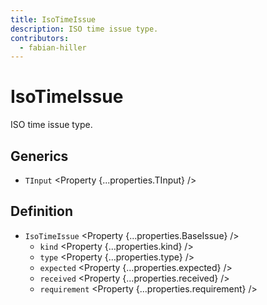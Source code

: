 ```yaml
---
title: IsoTimeIssue
description: ISO time issue type.
contributors:
  - fabian-hiller
---
```



# IsoTimeIssue

ISO time issue type.

## Generics

- `TInput` <Property {...properties.TInput} />

## Definition

- `IsoTimeIssue` <Property {...properties.BaseIssue} />
  - `kind` <Property {...properties.kind} />
  - `type` <Property {...properties.type} />
  - `expected` <Property {...properties.expected} />
  - `received` <Property {...properties.received} />
  - `requirement` <Property {...properties.requirement} />
